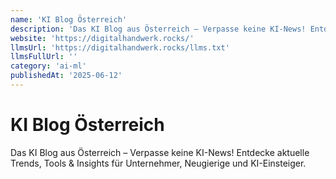 ```yaml
---
name: 'KI Blog Österreich'
description: 'Das KI Blog aus Österreich – Verpasse keine KI-News! Entdecke aktuelle Trends, Tools & Insights für Unternehmer, Neugierige und KI-Einsteiger.'
website: 'https://digitalhandwerk.rocks/'
llmsUrl: 'https://digitalhandwerk.rocks/llms.txt'
llmsFullUrl: ''
category: 'ai-ml'
publishedAt: '2025-06-12'
---
```


# KI Blog Österreich

Das KI Blog aus Österreich – Verpasse keine KI-News! Entdecke aktuelle Trends, Tools & Insights für Unternehmer, Neugierige und KI-Einsteiger.
